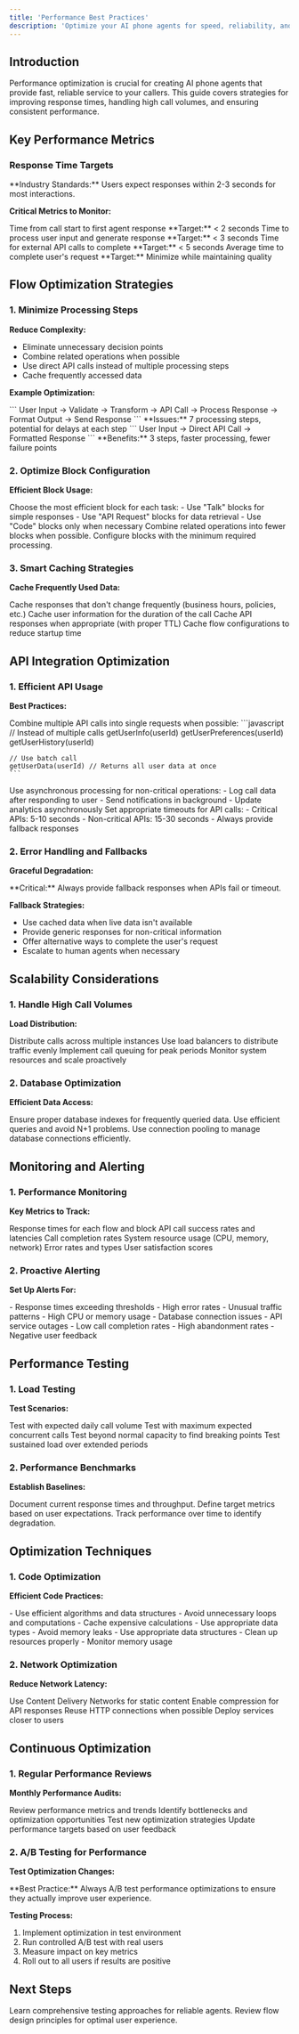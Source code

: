 ```yaml
---
title: 'Performance Best Practices'
description: 'Optimize your AI phone agents for speed, reliability, and scalability'
---
```


## Introduction

Performance optimization is crucial for creating AI phone agents that provide fast, reliable service to your callers. This guide covers strategies for improving response times, handling high call volumes, and ensuring consistent performance.

## Key Performance Metrics

### Response Time Targets

<Info>
  **Industry Standards:** Users expect responses within 2-3 seconds for most interactions.
</Info>

**Critical Metrics to Monitor:**

<CardGroup columns="2">
  <Card title="Initial Response" icon="clock">
    Time from call start to first agent response
    **Target:** < 2 seconds
  </Card>
  
  <Card title="Processing Time" icon="cog">
    Time to process user input and generate response
    **Target:** < 3 seconds
  </Card>
  
  <Card title="API Latency" icon="plug">
    Time for external API calls to complete
    **Target:** < 5 seconds
  </Card>
  
  <Card title="Total Call Duration" icon="hourglass">
    Average time to complete user's request
    **Target:** Minimize while maintaining quality
  </Card>
</CardGroup>

## Flow Optimization Strategies

### 1. Minimize Processing Steps

**Reduce Complexity:**
- Eliminate unnecessary decision points
- Combine related operations when possible
- Use direct API calls instead of multiple processing steps
- Cache frequently accessed data

**Example Optimization:**

<AccordionGroup>
  <Accordion title="Before: Complex Flow" icon="times">
    ```
    User Input → Validate → Transform → API Call → Process Response → Format Output → Send Response
    ```
    **Issues:** 7 processing steps, potential for delays at each step
  </Accordion>
  
  <Accordion title="After: Optimized Flow" icon="check">
    ```
    User Input → Direct API Call → Formatted Response
    ```
    **Benefits:** 3 steps, faster processing, fewer failure points
  </Accordion>
</AccordionGroup>

### 2. Optimize Block Configuration

**Efficient Block Usage:**

<Steps>
  <Step title="Use Appropriate Block Types">
    Choose the most efficient block for each task:
    - Use "Talk" blocks for simple responses
    - Use "API Request" blocks for data retrieval
    - Use "Code" blocks only when necessary
  </Step>
  <Step title="Minimize Block Count">
    Combine related operations into fewer blocks when possible.
  </Step>
  <Step title="Optimize Block Settings">
    Configure blocks with the minimum required processing.
  </Step>
</Steps>

### 3. Smart Caching Strategies

**Cache Frequently Used Data:**

<CardGroup columns="2">
  <Card title="Static Content" icon="file-text">
    Cache responses that don't change frequently (business hours, policies, etc.)
  </Card>
  
  <Card title="User Data" icon="user">
    Cache user information for the duration of the call
  </Card>
  
  <Card title="API Responses" icon="database">
    Cache API responses when appropriate (with proper TTL)
  </Card>
  
  <Card title="Flow Configurations" icon="gear">
    Cache flow configurations to reduce startup time
  </Card>
</CardGroup>

## API Integration Optimization

### 1. Efficient API Usage

**Best Practices:**

<AccordionGroup>
  <Accordion title="Batch Requests" icon="layer-group">
    Combine multiple API calls into single requests when possible:
    ```javascript
    // Instead of multiple calls
    getUserInfo(userId)
    getUserPreferences(userId)
    getUserHistory(userId)
    
    // Use batch call
    getUserData(userId) // Returns all user data at once
    ```
  </Accordion>
  
  <Accordion title="Async Processing" icon="clock">
    Use asynchronous processing for non-critical operations:
    - Log call data after responding to user
    - Send notifications in background
    - Update analytics asynchronously
  </Accordion>
  
  <Accordion title="Timeout Management" icon="hourglass">
    Set appropriate timeouts for API calls:
    - Critical APIs: 5-10 seconds
    - Non-critical APIs: 15-30 seconds
    - Always provide fallback responses
  </Accordion>
</AccordionGroup>

### 2. Error Handling and Fallbacks

**Graceful Degradation:**

<Warning>
  **Critical:** Always provide fallback responses when APIs fail or timeout.
</Warning>

**Fallback Strategies:**
- Use cached data when live data isn't available
- Provide generic responses for non-critical information
- Offer alternative ways to complete the user's request
- Escalate to human agents when necessary

## Scalability Considerations

### 1. Handle High Call Volumes

**Load Distribution:**

<CardGroup columns="2">
  <Card title="Horizontal Scaling" icon="expand-arrows-alt">
    Distribute calls across multiple instances
  </Card>
  
  <Card title="Load Balancing" icon="balance-scale">
    Use load balancers to distribute traffic evenly
  </Card>
  
  <Card title="Queue Management" icon="list">
    Implement call queuing for peak periods
  </Card>
  
  <Card title="Resource Monitoring" icon="chart-line">
    Monitor system resources and scale proactively
  </Card>
</CardGroup>

### 2. Database Optimization

**Efficient Data Access:**

<Steps>
  <Step title="Index Optimization">
    Ensure proper database indexes for frequently queried data.
  </Step>
  <Step title="Query Optimization">
    Use efficient queries and avoid N+1 problems.
  </Step>
  <Step title="Connection Pooling">
    Use connection pooling to manage database connections efficiently.
  </Step>
</Steps>

## Monitoring and Alerting

### 1. Performance Monitoring

**Key Metrics to Track:**

<Checklist>
  <ChecklistItem>Response times for each flow and block</ChecklistItem>
  <ChecklistItem>API call success rates and latencies</ChecklistItem>
  <ChecklistItem>Call completion rates</ChecklistItem>
  <ChecklistItem>System resource usage (CPU, memory, network)</ChecklistItem>
  <ChecklistItem>Error rates and types</ChecklistItem>
  <ChecklistItem>User satisfaction scores</ChecklistItem>
</Checklist>

### 2. Proactive Alerting

**Set Up Alerts For:**

<AccordionGroup>
  <Accordion title="Performance Degradation" icon="exclamation-triangle">
    - Response times exceeding thresholds
    - High error rates
    - Unusual traffic patterns
  </Accordion>
  
  <Accordion title="System Issues" icon="server">
    - High CPU or memory usage
    - Database connection issues
    - API service outages
  </Accordion>
  
  <Accordion title="User Experience" icon="user">
    - Low call completion rates
    - High abandonment rates
    - Negative user feedback
  </Accordion>
</AccordionGroup>

## Performance Testing

### 1. Load Testing

**Test Scenarios:**

<CardGroup columns="2">
  <Card title="Normal Load" icon="users">
    Test with expected daily call volume
  </Card>
  
  <Card title="Peak Load" icon="chart-line">
    Test with maximum expected concurrent calls
  </Card>
  
  <Card title="Stress Testing" icon="fire">
    Test beyond normal capacity to find breaking points
  </Card>
  
  <Card title="Endurance Testing" icon="clock">
    Test sustained load over extended periods
  </Card>
</CardGroup>

### 2. Performance Benchmarks

**Establish Baselines:**

<Steps>
  <Step title="Measure Current Performance">
    Document current response times and throughput.
  </Step>
  <Step title="Set Performance Goals">
    Define target metrics based on user expectations.
  </Step>
  <Step title="Monitor Trends">
    Track performance over time to identify degradation.
  </Step>
</Steps>

## Optimization Techniques

### 1. Code Optimization

**Efficient Code Practices:**

<AccordionGroup>
  <Accordion title="Minimize Processing" icon="cog">
    - Use efficient algorithms and data structures
    - Avoid unnecessary loops and computations
    - Cache expensive calculations
    - Use appropriate data types
  </Accordion>
  
  <Accordion title="Memory Management" icon="memory">
    - Avoid memory leaks
    - Use appropriate data structures
    - Clean up resources properly
    - Monitor memory usage
  </Accordion>
</AccordionGroup>

### 2. Network Optimization

**Reduce Network Latency:**

<CardGroup columns="2">
  <Card title="CDN Usage" icon="globe">
    Use Content Delivery Networks for static content
  </Card>
  
  <Card title="Compression" icon="compress">
    Enable compression for API responses
  </Card>
  
  <Card title="Connection Reuse" icon="link">
    Reuse HTTP connections when possible
  </Card>
  
  <Card title="Geographic Distribution" icon="map">
    Deploy services closer to users
  </Card>
</CardGroup>

## Continuous Optimization

### 1. Regular Performance Reviews

**Monthly Performance Audits:**

<Checklist>
  <ChecklistItem>Review performance metrics and trends</ChecklistItem>
  <ChecklistItem>Identify bottlenecks and optimization opportunities</ChecklistItem>
  <ChecklistItem>Test new optimization strategies</ChecklistItem>
  <ChecklistItem>Update performance targets based on user feedback</ChecklistItem>
</Checklist>

### 2. A/B Testing for Performance

**Test Optimization Changes:**

<Info>
  **Best Practice:** Always A/B test performance optimizations to ensure they actually improve user experience.
</Info>

**Testing Process:**
1. Implement optimization in test environment
2. Run controlled A/B test with real users
3. Measure impact on key metrics
4. Roll out to all users if results are positive

## Next Steps

<CardGroup columns="2">
  <Card title="Testing Strategies" icon="vial" href="/best-practices/testing">
    Learn comprehensive testing approaches for reliable agents.
  </Card>
  
  <Card title="Flow Design" icon="route" href="/best-practices/flow-design">
    Review flow design principles for optimal user experience.
  </Card>
</CardGroup>
